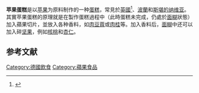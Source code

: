 {{noteTA
|G1=Food
}}
{{Infobox food
| name             = 苹果蛋糕
| image            = File:Apple cake.JPG
| imagesize        =
| caption          = 
| alternate_name   = 
| country          = 
| region           = 
| creator          = 
| course           = [[甜品|甜品]]
| served           = 
| main_ingredient  = [[穀粉|穀粉]]、[[黄油|黄油]]、[[食糖|食糖]]、[[苹果|苹果]]
| variations       = 
| calories         = 
| other            = 
}}'''苹果蛋糕'''是以[[苹果|苹果]]为原料制作的一种[[甜品|蛋糕]]，常見於[[英國|英國]]<ref name="AppleCake">{{Cite book|title=A World of Cake: 150 Recipes for Sweet Traditions From Cultures Around the World|year=2010|last=Castella|first=Krystina|publisher=Storey Publishing|location=|isbn=1-60342-576-4|page=[https://archive.org/details/worldofcake150re0000cast_m8i1/page/144 144]|pages=|url=https://archive.org/details/worldofcake150re0000cast_m8i1|quote=Dorset apple cake.|accessdate=December 23, 2010}}</ref>、[[波蘭|波蘭]]和[[斯堪的纳维亚|斯堪的纳维亚]]。其實苹果蛋糕的原理就是在製作蛋糕過程中（此時蛋糕未完成，仍處於[[面糊|面糊]]狀態）加入蘋果切片，並放入各种香料，如[[肉豆蔻|肉豆蔻]]或[[肉桂|肉桂]]等。加入香料后，[[面糊|面糊]]中还可以加入碎[[坚果|坚果]]，例如[[核桃|核桃]]和[[杏仁|杏仁]]。

== 参考文献 ==
{{Reflist}}

[[Category:德國飲食|Category:德國飲食]]
[[Category:蘋果食品|Category:蘋果食品]]